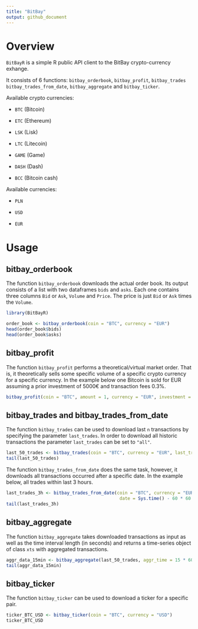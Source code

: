 ```yaml
---
title: "BitBay"
output: github_document
---
```


# Overview

`BitBayR` is a simple R public API client to the BitBay crypto-currency exhange. 

It consists of 6 functions: `bitbay_orderbook`, `bitbay_profit`, `bitbay_trades` `bitbay_trades_from_date`, `bitbay_aggregate` and `bitbay_ticker`.


Available crypto currencies: 

- `BTC` (Bitcoin)  

- `ETC`  (Ethereum)

- `LSK` (Lisk)

- `LTC` (Litecoin)

- `GAME` (Game)
                   
- `DASH` (Dash)       
                   
- `BCC` (Bitcoin cash)

Available currencies: 

- `PLN`

- `USD`

- `EUR`


# Usage


## bitbay_orderbook

The function `bitbay_orderbook` downloads the actual order book. Its output consists of a list with two dataframes `bids` and `asks`. Each one contains three
columns `Bid` or `Ask`, `Volume` and `Price`. The price is just `Bid` or `Ask`
times the `Volume`.


```r
library(BitBayR)

order_book <- bitbay_orderbook(coin = "BTC", currency = "EUR")
head(order_book$bids)
head(order_book$asks)

```


## bitbay_profit

The function `bitbay_profit` performs a theoretical/virtual market order. That is, it  theoretically sells some specific volume of a specific
crypto currency for a specific currency. In the example below one Bitcoin is sold for 
EUR assuming a prior investment of 5000€ and transaction fees 0.3%.


```r
bitbay_profit(coin = "BTC", amount = 1, currency = "EUR", investment = 5000, fee = 0.003)
```

## bitbay_trades and bitbay_trades_from_date

The function `bitbay_trades` can be used to download last `n` transactions by specifying the parameter `last_trades`. In order to download all historic transactions the parameter `last_trades` can be set to `"all"`.

```r
last_50_trades <- bitbay_trades(coin = "BTC", currency = "EUR", last_trades = 50)
tail(last_50_trades)

```




The function `bitbay_trades_from_date` does the same task, however, it downloads all transactions occurred after a specific date. In the example below, all trades within last 3 hours.

```r
last_trades_3h <- bitbay_trades_from_date(coin = "BTC", currency = "EUR", 
                                           date = Sys.time() - 60 * 60 * 3)
tail(last_trades_3h)

```


## bitbay_aggregate

The function `bitbay_aggregate` takes downloaded transactions as input as well as the time interval length (in seconds) and returns a time-series object of class `xts` with aggregated transactions. 


```r
aggr_data_15min <- bitbay_aggregate(last_50_trades, aggr_time = 15 * 60)
tail(aggr_data_15min)
```



## bitbay_ticker

The function `bitbay_ticker` can be used to download a ticker for a specific pair.

```r
ticker_BTC_USD <- bitbay_ticker(coin = "BTC", currency = "USD")
ticker_BTC_USD
```



